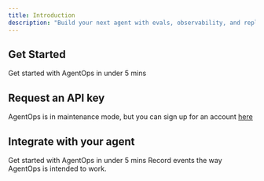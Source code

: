 ```yaml
---
title: Introduction
description: "Build your next agent with evals, observability, and replays."
---
```


## Get Started

<CardGroup cols={2}>
  <Card title="Quick Start" icon="rocket" href="/v0/quickstart">
    Get started with AgentOps in under 5 mins
  </Card>
</CardGroup>

## Request an API key

AgentOps is in maintenance mode, but you can sign up for an account [here](https://legacy.agentops.ai)

## Integrate with your agent

<CardGroup cols={2}>
  <Card title="Quick Start" icon="rocket" href="/v0/quickstart">
    Get started with AgentOps in under 5 mins
  </Card>
  <Card title="Recording Events" icon="square-code" href="/v0/recording-events">
    Record events the way AgentOps is intended to work.
  </Card>
</CardGroup>
